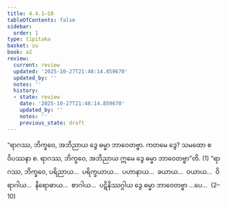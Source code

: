 ```yaml
---
title: 4.4.1–10
tableOfContents: false
sidebar:
  order: 1
type: tipitaka
basket: su
book: a2
review:
  current: review
  updated: '2025-10-27T21:48:14.859670'
  updated_by: ''
  notes: ''
  history:
  - state: review
    date: '2025-10-27T21:48:14.859670'
    updated_by: ''
    notes: ''
    previous_state: draft
---
```



<ReviewStatus review={frontmatter.review} showDetails={true} />

<HypothesisAnnotation frontmatter={frontmatter} />

<DynamicBreadcrumb />

<Division number="231" book="a2" e="ch" v="15" p="98">

<Paragraph number="292" book="a2">
“ရာဂဿ, ဘိက္ခဝေ, အဘိညာယ ဒွေ ဓမ္မာ ဘာဝေတဗ္ဗာ. ကတမေ ဒွေ? သမထော စ ဝိပဿနာ စ. ရာဂဿ, ဘိက္ခဝေ, အဘိညာယ ဣမေ ဒွေ ဓမ္မာ ဘာဝေတဗ္ဗာ”တိ. (1)
</Paragraph>

<Paragraph number="293" book="a2">
“ရာဂဿ, ဘိက္ခဝေ, ပရိညာယ…  ပရိက္ခယာယ…  ပဟာနာယ…  ခယာယ…  ဝယာယ…  ဝိရာဂါယ…  နိရောဓာယ…  စာဂါယ…  ပဋိနိဿဂ္ဂါယ ဒွေ ဓမ္မာ ဘာဝေတဗ္ဗာ …ပေ…  (2–10)
</Paragraph>
</Division>
